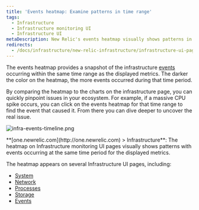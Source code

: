 ```yaml
---
title: 'Events heatmap: Examine patterns in time range'
tags:
  - Infrastructure
  - Infrastructure monitoring UI
  - Infrastructure UI
metaDescription: New Relic's events heatmap visually shows patterns in infrastructure events occurring within time ranges.
redirects:
  - /docs/infrastructure/new-relic-infrastructure/infrastructure-ui-pages/events-heatmap-examine-patterns-time-range 
---
```


The events heatmap provides a snapshot of the infrastructure [events](/docs/infrastructure/new-relic-infrastructure/infrastructure-ui-pages/infrastructure-events-page) occurring within the same time range as the displayed metrics. The darker the color on the heatmap, the more events occurred during that time period.

By comparing the heatmap to the charts on the infrastructure page, you can quickly pinpoint issues in your ecosystem. For example, if a massive CPU spike occurs, you can click on the events heatmap for that time range to find the event that caused it. From there you can dive deeper to uncover the real issue.

![infra-events-timeline.png](./images/infra-events-timeline.png "infra-events-timeline.png")

<figcaption>
  **[one.newrelic.com](http://one.newrelic.com) > Infrastructure**: The heatmap on Infrastructure monitoring UI pages visually shows patterns with events occurring at the same time period for the displayed metrics.
</figcaption>

The heatmap appears on several Infrastructure UI pages, including:

* [System](/docs/infrastructure/infrastructure-ui-pages/infrastructure-ui/infrastructure-hosts-page#system-tab)
* [Network](/docs/infrastructure/new-relic-infrastructure/infrastructure-ui-pages/infrastructure-network-page-measure-compare-capacity)
* [Processes](/docs/infrastructure/new-relic-infrastructure/infrastructure-ui-pages/infrastructure-processes-page-inspect-process-performance)
* [Storage](/docs/infrastructure/new-relic-infrastructure/infrastructure-ui-pages/infrastructure-storage-page-evaluate-disk-usage-efficiency)
* [Events](/docs/infrastructure/new-relic-infrastructure/infrastructure-ui-pages/infrastructure-events-page)
